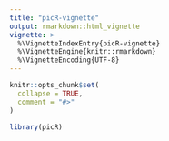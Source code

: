 ```yaml
---
title: "picR-vignette"
output: rmarkdown::html_vignette
vignette: >
  %\VignetteIndexEntry{picR-vignette}
  %\VignetteEngine{knitr::rmarkdown}
  %\VignetteEncoding{UTF-8}
---
```


```r
knitr::opts_chunk$set(
  collapse = TRUE,
  comment = "#>"
)
```

```r
library(picR)
```
